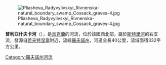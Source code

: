 [[Image:Pliasheva_Radyvylivskyi_Rivnenska-natural_boundary_swamp_Cossack_graves-4.jpg|right]]

'''普利亞什夫卡河'''（{{lang-uk|Пляшівка}}），是[[烏克蘭|烏克蘭]]的河流，位於該國西北部，屬於[[斯特里河|斯特里河]]的右支流，發源自[[若夫特涅韋_(拉季維利夫區)|若夫特涅韋]]附近，流經[[羅夫諾州|羅夫諾州]]，河道全長40公里，流域面積332平方公里。

{{DEFAULTSORT:Пляшівка (річка)}}
[[Category:羅夫諾州河流|Category:羅夫諾州河流]]


{{Ukraine-river-stub}}